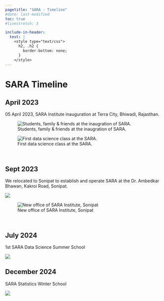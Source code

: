 ```yaml
---
pagetitle: "SARA - Timeline"
#date: last-modified
toc: true
#linestretch: 3

include-in-header: 
  text: |
    <style type="text/css">
      h2, .h2 {
        border-bottom: none;
      }
    </style>
---
```


# SARA Timeline {.unnumbered .unlisted}

::: {.card}

## April 2023

05 April 2023, SARA Institute inauguration at Terra City, Bhiwadi, Rajasthan.

![Students, family & friends at the inaugration of SARA.](images/launch-sara.jpg)

![First data science class at the SARA.](images/first_class1.jpg)

:::

<br>

:::: {.card}
## Sept 2023 

We relocated to Sonipat to establish and operate SARA at the Dr. Ambedkar Bhawan, Kakroi Road, Sonipat.

::: {layout="[[1,1], [1]]"}

![](images/sonipat.png)

![New office of SARA Institute, Sonipat](images/sara-sonipat.jpg)
:::

::::

<br>

::: {.card}

## July 2024

1st SARA Data Science Summer School

![](images/2024summer.png)

:::

::: {.card}

## December 2024 

SARA Statistics Winter School

![](images/2024winter.jpeg)

:::

<br>